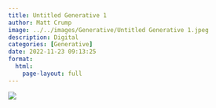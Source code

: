 ```yaml
---
title: Untitled Generative 1
author: Matt Crump
image: ../../images/Generative/Untitled Generative 1.jpeg
description: Digital
categories: [Generative]
date: 2022-11-23 09:13:25
format:
  html:
    page-layout: full
---
```


![](../../images/Generative/Untitled Generative 1.jpeg)

